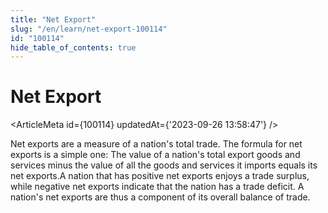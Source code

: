 ```yaml
---
title: "Net Export"
slug: "/en/learn/net-export-100114"
id: "100114"
hide_table_of_contents: true
---
```



# Net Export

<ArticleMeta id={100114} updatedAt={'2023-09-26 13:58:47'} />
<div className='border-solid border-b border-t-0 my-4 border-[var(--ifm-color-gray-300)]' />

Net exports are a measure of a nation's total trade. The formula for net exports is a simple one: The value of a nation's total export goods and services minus the value of all the goods and services it imports equals its net exports.A nation that has positive net exports enjoys a trade surplus, while negative net exports indicate that the nation has a trade deficit. A nation's net exports are thus a component of its overall balance of trade.

